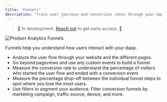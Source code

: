 ```yaml
---
title: 'Funnels'
description: 'Track user journeys and conversion rates through your dapp with powerful funnel analytics.'
---
```


> 🚧 In development. <a href="https://cal.com/formo/30min">Reach out</a> to get early access. 🚧

<Frame caption="Create a funnel by adding steps to your dapp and measuring the conversion rate at each step.">
	<img src="/images/dapp-analytics-funnels.png" alt="Product Analytics Funnels" />
</Frame>

Funnels help you understand how users interact with your dapp.

- Analyze the user flow through your website and the different pages.
- Go beyond pageviews and use any custom events to build a funnel.
- Measure the conversion rate to understand the percentage of visitors who started the user flow and ended with a conversion event.
- Measure the percentage drop-off between the individual funnel steps to spot where you lose the most users.
- Use filters to segment your audience. Filter conversion funnels by marketing campaign, traffic source, device, and more.
 